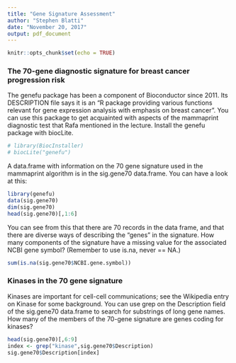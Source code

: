 ```yaml
---
title: "Gene Signature Assessment"
author: "Stephen Blatti"
date: "November 20, 2017"
output: pdf_document
---
```


```r
knitr::opts_chunk$set(echo = TRUE)
```
###  The 70-gene diagnostic signature for breast cancer progression risk

The genefu package has been a component of Bioconductor since 2011. Its DESCRIPTION file says it is an "R package providing various functions relevant for gene expression analysis with emphasis on breast cancer". You can use this package to get acquainted with aspects of the mammaprint diagnostic test that Rafa mentioned in the lecture. Install the genefu package with biocLite.
```r
# library(BiocInstaller)
# biocLite("genefu")
```
A data.frame with information on the 70 gene signature used in the mammaprint algorithm is in the sig.gene70 data.frame. You can have a look at this:
```r
library(genefu)
data(sig.gene70)
dim(sig.gene70)
head(sig.gene70)[,1:6]
```
You can see from this that there are 70 records in the data frame, and that there are diverse ways of describing the "genes" in the signature.
How many components of the signature have a missing value for the associated NCBI gene symbol? (Remember to use is.na, never == NA.)
```r
sum(is.na(sig.gene70$NCBI.gene.symbol))
```
###  Kinases in the 70 gene signature

Kinases are important for cell-cell communications; see the Wikipedia entry on Kinase for some background.
You can use grep on the Description field of the sig.gene70 data.frame to search for substrings of long gene names. How many of the members of the 70-gene signature are genes coding for kinases?
```r
head(sig.gene70)[,6:9]
index <- grep("kinase",sig.gene70$Description)
sig.gene70$Description[index]
```